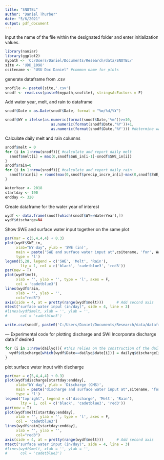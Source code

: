 ```yaml
---
title: "SNOTEL"
author: "Daniel Thurber"
date: "5/6/2021"
output: pdf_document
---
```


Input the name of the file within the designated folder and enter initialization values.
```r
library(naniar)
library(ggplot2)
mypath <- 'C:/Users/Daniel/Documents/Research/data/SNOTEL/'
site <- 'UDD_1098'
csitename <- "USU Doc Daniel" #common name for plots
```


generate dataframe from .csv
```r
snofile <- paste0(site,'.csv')
snodf <- read.csv(paste0(mypath,snofile), stringsAsFactors = F)
```

Add water year, melt, and rain to dataframe
```r
snodf$Date = as.Date(snodf$Date, format = "%m/%d/%Y")

snodf$WY = ifelse(as.numeric(format(snodf$Date,'%m'))>=10, 
                     as.numeric(format(snodf$Date,'%Y'))+1, 
                     as.numeric(format(snodf$Date,'%Y'))) #determine water year
```

Calculate daily melt and rain columns
```r
snodf$melt = 0
for (i in 1:nrow(snodf)){ #calculate and report daily melt
  snodf$melt[i] = max(0,snodf$SWE_in[i-1]-snodf$SWE_in[i]) 
}
snodf$rain=0
for (i in 1:nrow(snodf)){ #calculate and report daily rain
  snodf$rain[i] = round(max(0,snodf$precip_incre_in[i]-max(0,snodf$SWE_in[i+1]+snodf$SWE_in[i])),2) 
}
```



```r
WaterYear <- 2018
startday <- 190
endday <- 320
```

Create dataframe for the water year of interest
```r
wydf <- data.frame(snodf[which(snodf$WY==WaterYear),])
wydf$discharge=NA

```



Show SWE and surface water input together on the same plot
```r
par(mar = c(5,4,4,4) + 0.3)
plot(wydf$SWE_in,
     xlab="WY day", ylab = 'SWE (in)',
     main = paste("SWE and surface water input at",csitename, 'for', WaterYear),
     type = 'l')
legend(5,28, legend = c('SWE', 'Melt', 'Rain'), 
       lty = 1, col = c('black', 'cadetblue3', 'red3'))
par(new = T)
plot(wydf$melt, 
     xlab = '', ylab = '', type = 'l', axes = F,
     col = 'cadetblue3')
lines(wydf$rain, 
     xlab = '', ylab = '',
     col="red3")
axis(side = 4, at = pretty(range(wydf$melt)))      # Add second axis
mtext("surface water input (in/day)", side = 4, line = 3) 
#lines(wydf$melt, xlab = '', ylab = '',
#      col = 'cadetblue3')
```

```r
write.csv(snodf, paste0('C:/Users/Daniel/Documents/Research/data/dataframes/',site,'.csv'), row.names = F)
```

--- Experimental code for plotting discharge and SWI
Incorporate discharge data if desired
```r
for (i in 1:nrow(dailyq)){ #this relies on the construction of the dailyq dataframe
  wydf$discharge[which(wydf$Date==dailyq$date[i])] = dailyq$discharge[i] 
}
```


plot surface water input with discharge
```r
par(mar = c(5,4,4,4) + 0.3)
plot(wydf$discharge[startday:endday],
     xlab="WY day", ylab = 'Discharge (CMS)',
     main = paste("discharge and surface water input at",sitename, 'for', WaterYear),
     type = 'l')
legend("topright", legend = c('discharge', 'Melt', 'Rain'), 
       lty = 1, col = c('black', 'cadetblue3', 'red3'))
par(new = T)
plot(wydf$melt[startday:endday], 
     xlab = '', ylab = '', type = 'l', axes = F,
     col = 'cadetblue3')
lines(wydf$rain[startday:endday], 
     xlab = '', ylab = '',
     col="red3")
axis(side = 4, at = pretty(range(wydf$melt)))      # Add second axis
mtext("surface water input (in/day)", side = 4, line = 3) 
#lines(wydf$melt, xlab = '', ylab = '',
#      col = 'cadetblue3')
```



